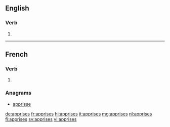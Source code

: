 ==English==

===Verb===
{{head|en|verb form}}

# {{en-third-person singular of|apprise}}

----

==French==

===Verb===
{{head|fr|past participle form}}

# {{feminine plural past participle of|apprendre|lang=fr|nocat=1}}

===Anagrams===
* [[apprisse#French|apprisse]]

[[de:apprises]]
[[fr:apprises]]
[[hi:apprises]]
[[it:apprises]]
[[mg:apprises]]
[[nl:apprises]]
[[fi:apprises]]
[[sv:apprises]]
[[vi:apprises]]
